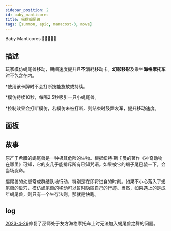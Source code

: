 ```yaml
---
sidebar_position: 2
id: baby_manticores
title: 摇摆蝎尾兽
tags: [summon, epic, manacost-3, move]
---
```


Baby Manticores 🦂🦂👶🦂🦂

<!--truncate-->



<CardBasics cardKey={id}/>


## 描述

玩家模仿蝎尾兽移动，期间速度提升且**不**消耗移动卡。**幻影移形**及乘坐**海格摩托车**时不包含在内。

*使用该卡牌时不会打断技能施放或持续。

*模仿持续10秒，每隔2.5秒吸引一只小蝎尾兽。

*控制效果会打断模仿，若模仿未被打断，则结束时鼓舞友军，提升移动速度。


## 面板


<LevelComponent/>


<CardDynamicTable cardKey={id}/>


<CardComplexTable cardKey={id}/>


## 故事

原产于希腊的蝎尾兽是一种极其危险的生物。根据纽特·斯卡曼的著作《神奇动物在哪里》可知，它的皮几乎能排斥所有已知咒语。如果被它的蝎子尾巴蛰一下，会当场毙命。

蝎尾兽的幼崽常成群结队地行动，特别是在即将进食的时刻。如果不小心落入了蝎尾兽的巢穴，模仿蝎尾兽的移动可以暂时隐匿自己的行迹。当然，如果遇上的是成年蝎尾兽，则只有一个生存法则，那就是快跑。


## log

[2023-4-26](/blog/230426-update-annc#fix)修复了巫师处于友方海格摩托车上时无法加入蝎尾兽之舞的问题。
